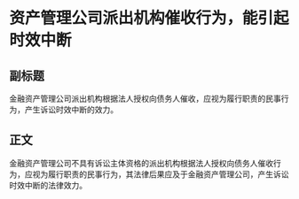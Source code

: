 # 资产管理公司派出机构催收行为，能引起时效中断
## 副标题
金融资产管理公司派出机构根据法人授权向债务人催收，应视为履行职责的民事行为，产生诉讼时效中断的效力。
## 正文
金融资产管理公司不具有诉讼主体资格的派出机构根据法人授权向债务人催收行为，应视为履行职责的民事行为，其法律后果应及于金融资产管理公司，产生诉讼时效中断的法律效力。